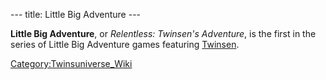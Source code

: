 ---
title: Little Big Adventure
---

{{stub}}
{{Infobox game
|title = Little Big Adventure
|image = Little_Big_Adventure.jpg
|size = //optional
|developer = Adeline Software International
|publisher = Electronic Arts, Activision
|engine = 
|version = 
|platform = MS-DOS, PC-98, FM Towns, PlayStation, Android, iOS
|releasedate = October 1994
|genre = Action-Adventure
|mode = Single Player
|rating = 
|media = 
|requirements = 
}}
'''Little Big Adventure''', or ''Relentless: Twinsen's Adventure'', is the first in the series of Little Big Adventure games featuring [[Twinsen]].
[[Category:Twinsuniverse_Wiki]]